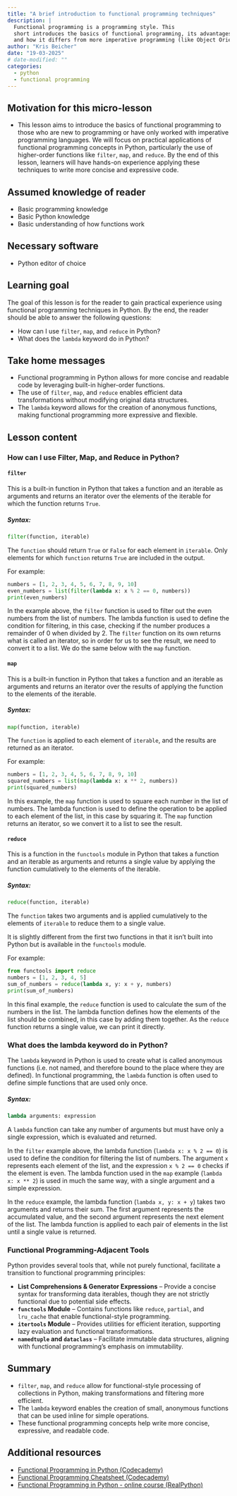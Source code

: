 ```yaml
---
title: "A brief introduction to functional programming techniques"
description: |
  Functional programming is a programming style. This
  short introduces the basics of functional programming, its advantages,
  and how it differs from more imperative programming (like Object Oriented Programming).
author: "Kris Beicher"
date: "19-03-2025"
# date-modified: ""
categories: 
  - python
  - functional programming
---
```


## Motivation for this micro-lesson

-   This lesson aims to introduce the basics of functional programming to those who are new to programming or have only worked with imperative programming languages. We will focus on practical applications of functional programming concepts in Python, particularly the use of higher-order functions like `filter`, `map`, and `reduce`. By the end of this lesson, learners will have hands-on experience applying these techniques to write more concise and expressive code.

## Assumed knowledge of reader

-   Basic programming knowledge
-   Basic Python knowledge
-   Basic understanding of how functions work

## Necessary software

-   Python editor of choice

## Learning goal

The goal of this lesson is for the reader to gain practical experience using functional programming techniques in Python. By the end, the reader should be able to answer the following questions:

- How can I use `filter`, `map`, and `reduce` in Python?
- What does the `lambda` keyword do in Python?

## Take home messages

- Functional programming in Python allows for more concise and readable code by leveraging built-in higher-order functions.
- The use of `filter`, `map`, and `reduce` enables efficient data transformations without modifying original data structures.
- The `lambda` keyword allows for the creation of anonymous functions, making functional programming more expressive and flexible.

## Lesson content

### How can I use Filter, Map, and Reduce in Python?

#### **`filter`**

This is a built-in function in Python that takes a function and an iterable as arguments and returns an iterator over the elements of the iterable for which the function returns `True`.

##### Syntax:
```python
filter(function, iterable)
```
The `function` should return `True` or `False` for each element in `iterable`. Only elements for which `function` returns `True` are included in the output.

For example:

```python
numbers = [1, 2, 3, 4, 5, 6, 7, 8, 9, 10]
even_numbers = list(filter(lambda x: x % 2 == 0, numbers))
print(even_numbers)
```

In the example above, the `filter` function is used to filter out the even numbers from the list of numbers. The lambda function is used to define the condition for filtering, in this case, checking if the number produces a remainder of 0 when divided by 2. The `filter` function on its own returns what is called an iterator, so in order for us to see the result, we need to convert it to a list. We do the same below with the `map` function.

#### **`map`**

This is a built-in function in Python that takes a function and an iterable as arguments and returns an iterator over the results of applying the function to the elements of the iterable.

##### Syntax:
```python
map(function, iterable)
```
The `function` is applied to each element of `iterable`, and the results are returned as an iterator.

For example:

```python
numbers = [1, 2, 3, 4, 5, 6, 7, 8, 9, 10]
squared_numbers = list(map(lambda x: x ** 2, numbers))
print(squared_numbers)
```

In this example, the `map` function is used to square each number in the list of numbers. The lambda function is used to define the operation to be applied to each element of the list, in this case by squaring it. The `map` function returns an iterator, so we convert it to a list to see the result.

#### **`reduce`**

This is a function in the `functools` module in Python that takes a function and an iterable as arguments and returns a single value by applying the function cumulatively to the elements of the iterable.

##### Syntax:
```python
reduce(function, iterable)
```
The `function` takes two arguments and is applied cumulatively to the elements of `iterable` to reduce them to a single value.

It is slightly different from the first two functions in that it isn't built into Python but is available in the `functools` module.

For example:

```python
from functools import reduce
numbers = [1, 2, 3, 4, 5]
sum_of_numbers = reduce(lambda x, y: x + y, numbers)
print(sum_of_numbers)
```

In this final example, the `reduce` function is used to calculate the sum of the numbers in the list. The lambda function defines how the elements of the list should be combined, in this case by adding them together. As the `reduce` function returns a single value, we can print it directly.

### What does the lambda keyword do in Python?

The `lambda` keyword in Python is used to create what is called anonymous functions (i.e. not named, and therefore bound to the place where they are defined). In functional programming, the `lambda` function is often used to define simple functions that are used only once.

##### Syntax:
```python
lambda arguments: expression
```   
A `lambda` function can take any number of arguments but must have only a single expression, which is evaluated and returned.

In the `filter` example above, the lambda function (`lambda x: x % 2 == 0`) is used to define the condition for filtering the list of numbers. The argument `x` represents each element of the list, and the expression `x % 2 == 0` checks if the element is even. The lambda function used in the `map` example (`lambda x: x ** 2`) is used in much the same way, with a single argument and a simple expression.

In the `reduce` example, the lambda function (`lambda x, y: x + y`) takes two arguments and returns their sum. The first argument represents the accumulated value, and the second argument represents the next element of the list. The lambda function is applied to each pair of elements in the list until a single value is returned.

### Functional Programming-Adjacent Tools

Python provides several tools that, while not purely functional, facilitate a transition to functional programming principles:

- **List Comprehensions & Generator Expressions** – Provide a concise syntax for transforming data iterables, though they are not strictly functional due to potential side effects.
- **`functools` Module** – Contains functions like `reduce`, `partial`, and `lru_cache` that enable functional-style programming.
- **`itertools` Module** – Provides utilities for efficient iteration, supporting lazy evaluation and functional transformations.
- **`namedtuple` and `dataclass`** – Facilitate immutable data structures, aligning with functional programming’s emphasis on immutability.

## Summary

- `filter`, `map`, and `reduce` allow for functional-style processing of collections in Python, making transformations and filtering more efficient.
- The `lambda` keyword enables the creation of small, anonymous functions that can be used inline for simple operations.
- These functional programming concepts help write more concise, expressive, and readable code.

## Additional resources

-   [Functional Programming in Python (Codecademy)](https://www.codecademy.com/article/functional-programming-in-python)
-   [Functional Programming Cheatsheet (Codecademy)](https://www.codecademy.com/learn/learn-advanced-python/modules/functional-programming/cheatsheet)
-   [Functional Programming in Python - online course (RealPython)](https://realpython.com/courses/functional-programming-python/)
